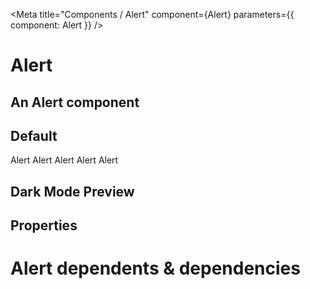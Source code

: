 

<Meta title="Components / Alert" component={Alert} parameters={{ component: Alert }} />

# Alert

## An Alert component

## Default

<Preview>
    <Alert title='Default'>
      Alert
    </Alert>
</Preview>

<Preview>
    <Alert title="Danger" icon="no-entry-circle" borderRadius fcStyle="danger">
      Alert
    </Alert>
</Preview>

<Preview>
        <Alert borderRadius fcStyle="success" title="Success" icon="check-circle">
      Alert
    </Alert>
</Preview>

<Preview>
        <Alert borderRadius fcStyle="warning" title="Warning" icon="exclamation-circle">
      Alert
    </Alert>
</Preview>

<Preview>
        <Alert borderRadius fcStyle="info" title="Info" icon="question-circle">
      Alert
    </Alert>
</Preview>

## Dark Mode Preview

<AlertDemo />

## Properties

<Props of={Alert} />


# Alert dependents & dependencies
<DependenciesTable titleDependencies='Dependencies' titleDependents='Dependents' of={Alert} />
